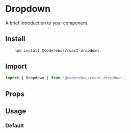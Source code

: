 
<Meta of={DropdownStories} />

# Dropdown

A brief introduction to your component.

## Install

```sh
    npm install @coderebus/react-dropdown
```

## Import

```js
import { Dropdown } from '@coderebus/react-dropdown';
```

## Props

<ArgTypes of={Dropdown} />

## Usage

### Default

<Canvas of={DropdownStories.Default} />
